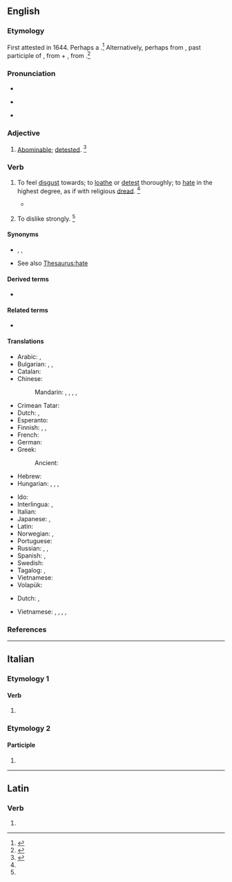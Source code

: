 ==English==

===Etymology===
First attested in 1644. Perhaps a {{back-form|en|abomination|nocap=1}}.<ref>{{R:CDOE|page=4}}</ref> Alternatively, perhaps from {{der|en|LL.|abōminātus}}, past participle of {{m|la|abōminarī||to deprecate as an ill omen}}, from {{m|la|ab}} + {{m|la|ominari||to forebode, presage}}, from {{m|la|omen}}.<ref>{{R:MW3 1976|page=5}}</ref>

===Pronunciation===
* {{audio|en|en-us-abominate.ogg|Audio (US)}}
* {{a|US}} {{IPA|en|/əˈbɒm.əˌneɪt/|/əˈbɒm.ɪˌneɪt/}}
* {{sense|adjective}} {{a|US}} {{IPA|en|/ə.ˈbɒm.ə.ˌneɪt/|/ə.ˈbɒm.ɪ.ˌneɪt/|/ə.ˈbɒm.ə.nət/}}

===Adjective===
{{en-adj}}

# {{lb|en|rare}} [[abominable|Abominable]]; [[detest]]ed. {{defdate|First attested in the late 16<sup>th</sup> century.}}<ref name=SOED>{{R:SOED5|page=6}}</ref>

===Verb===
{{en-verb}}

# {{lb|en|transitive}} To feel [[disgust]] towards; to [[loathe]] or [[detest]] thoroughly; to [[hate]] in the highest degree, as if with religious [[dread]]. {{defdate|First attested in the mid 17<sup>th</sup> century.}}<ref name=SOED/>
#: {{syn|en|abhor}}
#* {{quote-book|en|passage="Much as I '''abominate''' writing, I would not give up Mr. Collins's correspondence for any consideration."|title=Pride and Prejudice|author=Jane Austen|year=1813}}
# {{lb|en|transitive|colloquial}} To dislike strongly. {{defdate|First attested in the late 19<sup>th</sup> century.}}<ref name=SOED/>

====Synonyms====
* {{sense|to abhor}} {{l|en|abhor}}, {{l|en|loathe}}, {{l|en|detest}}
* See also [[Thesaurus:hate]]

====Derived terms====
* {{l|en|abominator}}

====Related terms====
* {{l|en|abomination}}

====Translations====
{{trans-top|to feel disgust towards, to hate in the highest degree}}
* Arabic: {{t|ar|مَقَت}}, {{t|ar|تَطَيَّر}}
* Bulgarian: {{t|bg|отвращавам се|sc=Cyrl}}, {{t|bg|гнуся се от|sc=Cyrl}}, {{t+|bg|ненавиждам|sc=Cyrl}}
* Catalan: {{t+|ca|abominar}}
* Chinese:
*: Mandarin: {{t+|cmn|憎恨|tr=zēnghèn|sc=Hani}}, {{t+|cmn|厭惡|sc=Hani}}, {{t+|cmn|厌恶|tr=yànwù|sc=Hani}}, {{t+|cmn|討厭|sc=Hani}}, {{t+|cmn|讨厌|tr=tǎoyàn|sc=Hani}}
* Crimean Tatar: {{t|crh|igrenmek}}
* Dutch: {{t+|nl|verachten}}, {{t+|nl|verafschuwen}}
* Esperanto: {{t+|eo|abomeni}}
* Finnish: {{t+|fi|vihata}}, {{t+|fi|inhota}}, {{t|fi|kammoksua}}
* French: {{t+|fr|abominer}}
* German: {{t+|de|verabscheuen}}
* Greek: {{t+|el|απεχθάνομαι}}
*: Ancient: {{t|grc|ἀποπτύω}}
* Hebrew: {{t|he|תיעב|tr=tiév}}
* Hungarian: {{t+|hu|undorodik}}, {{t+|hu|irtózik}}, {{t+|hu|utál}}, {{t+|hu|gyűlöl}}
{{trans-mid}}
* Ido: {{t+|io|abominar}}
* Interlingua: {{t|ia|abominar}}, {{t|ia|detestar}}
* Italian: {{t+|it|abominare}}
* Japanese: {{t+|ja|忌み嫌う|tr=imikirau|sc=Jpan}}, {{t+|ja|唾棄|alt=唾棄する|tr=daki suru}}
* Latin: {{t|la|abōminor}}
* Norwegian: {{t|no|føle avsky}}, {{t+|nb|avsky}}
* Portuguese: {{t+|pt|abominar}}
* Russian: {{t|ru|пита́ть отвраще́ние}}, {{t+|ru|ненави́деть}}, {{t+|ru|выносить|alt=не выноси́ть}}
* Spanish: {{t+|es|abominar}}, {{t+|es|detestar}}
* Swedish: {{t+|sv|avsky}}
* Tagalog: {{t|tl|maani}} {{qualifier|literally}}, {{t|tl|masuklam}} {{qualifier|literally}}
* Vietnamese: {{t+|vi|căm ghét}}
* Volapük: {{t+|vo|naudön}}
{{trans-bottom}}

{{trans-top|to dislike strongly}}
* Dutch: {{t|nl|gruwelen van}}, {{t|nl|walgen van}}
{{trans-mid}}
{{trans-bottom}}

{{checktrans-top}}
{{trans-mid}}
* Vietnamese: {{t+check|vi|ghê tởm}}, {{t-check|vi|ghét cay ghét đắng}}, {{t-check|vi|không ưa}}, {{t+check|vi|ghét mặt}}, {{t+check|vi|kinh tởm}}
{{trans-bottom}}

===References===
<references/>

----

==Italian==

===Etymology 1===

====Verb====
{{head|it|verb form}}

# {{inflection of|it|abominare||2|p|pres|indc|;|2|p|impr}}

===Etymology 2===

====Participle====
{{head|it|past participle form|g=f-p}}

# {{feminine plural of|it|abominato}}

----

==Latin==

===Verb===
{{la-verb-form|abōmināte}}

# {{inflection of|la|abōminō||2|p|pres|actv|impr}}